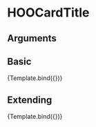 
<Meta title="Molecules/Card-Elements/HOOCardTitle" component={HOOCardTitle} />

# HOOCardTitle


## Arguments

<ArgsTable of={HOOCardTitle} />


## Basic
<Canvas>
  <Story 
    name="Basic"
    args = { 
      { title: "Title Value" }
    }>
    {Template.bind({})}
  </Story>
</Canvas>

## Extending
<Canvas>
  <Story 
    name="Extending"
    args = { 
     { title: "Title Value", rootElementAttributes: { style: { backgroundColor: "red" } }}
    }>
    {Template.bind({})}
  </Story>
</Canvas>